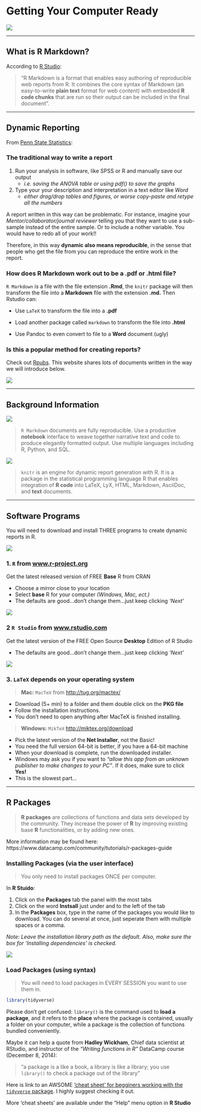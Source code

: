 

# Getting Your Computer Ready {-}

![](img/headers/R_studio_LaTeX_header.png)



-------------------------------

## What is R Markdown?

According to [R Studio](www.rstudio.com):

> "R Markdown is a format that enables easy authoring of reproducible web reports from R. It combines the core syntax of Markdown (an easy-to-write **plain text** format for web content) with embedded **R code chunks** that are run so their output can be included in the final document".



-------------------------------

## Dynamic Reporting

From [Penn State Statistics](https://onlinecourses.science.psu.edu/statprogram/markdown): 

### The **traditional way** to write a report

1. Run your analysis in software, like SPSS or R and manually save our output
    * *i.e. saving the ANOVA table or using pdf() to save the graphs*  

2. Type your your description and interpretation in a text editor like *Word*
    * *either drag/drop tables and figures, or worse copy-paste and retype all the numbers*

A report written in this way can be problematic.  For instance, imagine your *Mentor/collaborator/journal reviewer*  telling you that they want to use a sub-sample instead of the entire sample. Or to include a nother variable.  You would have to redo all of your work!! 

Therefore, in this way **dynamic also means reproducible**, in the sense that people who get the file from you can reproduce the entire work in the report.




### How does R Markdown work out to be a .pdf or .html file? 

`R Markdown` is a file with the file extension **.Rmd**, the `knitr` package will then transform the file into a **Markdown** file with the extension **.md.** Then Rstudio can:

  * Use `LaTeX` to transform the file into a **.pdf** 
    
  * Load another package called `markdown` to transform the file into **.html**   
    
  * Use Pandoc to even convert to file to a **Word** document (ugly)



### Is this a **popular** method for creating reports? 

Check out [Rpubs](http://rpubs.com/). This website shares lots of documents written in the way we will introduce below.




![](img/processRStudio.png)

-------------------------------

## Background Information



![](img/hex/rmarkdown-200x232.png)

 
> `R Markdown` documents are fully reproducible. Use a productive **notebook** interface to weave together narrative text and code to produce elegantly formatted output. Use multiple languages including R, Python, and SQL.


![](img/hex/knitr-200x232.png)


> `knitr` is an engine for dynamic report generation with R. It is a package in the statistical programming language R that enables integration of **R code** into LaTeX, LyX, HTML, Markdown, AsciiDoc, and **text** documents.

-------------------------------


## Software Programs

You will need to download and install THREE programs to create dynamic reports in R.

![](img/Rlogo_200.png)

### 1. `R` from [www.r-project.org](http://www.r-project.org)

Get the latest released version of FREE **Base** R from CRAN 

* Choose a mirror close to your location
* Select **base** R for your computer *(Windows, Mac, ect.)*
* The defaults are good...don't change them...just keep clicking *'Next'*


![](img/rstudiosticker.png)

### 2 `R Studio` from [www.rstudio.com](http://www.rstudio.com)

Get the latest version of the FREE Open Source **Desktop** Edition of R Studio

* The defaults are good...don't change them...just keep clicking *'Next'*


![](img/latex.png)

### 3. `LaTeX` depends on your operating system


> **Mac:** `MacTeX` from [http://tug.org/mactex/](http://tug.org/mactex/) 

* Download (5+ min) to a folder and them double click on the **PKG file**
* Follow the installation instructions.
* You don't need to open anything after MacTeX is finished installing.  
    
     
    
> **Windows:** `MikTeX` [http://miktex.org/download](http://miktex.org/download)

* Pick the latest version of the **Net Installer**, not the Basic! 
* You need the full version 64-bit is better, if you have a 64-bit machine
* When your download is complete, run the downloaded installer. 
* Windows may ask you if you want to *“allow this app from an unknown publisher to make changes to your PC”*. If it does, make sure to click **Yes!**
* This is the slowest part...


-------------------------------

    
## R Packages 

> **R packages** are collections of functions and data sets developed by the community. They increase the power of **R** by improving existing base **R** functionalities, or by adding new ones.

More information may be found here:  https://www.datacamp.com/community/tutorials/r-packages-guide 


### Installing Packages (via the user interface)

> You only need to install packages ONCE per computer.

In **R Stuido**:

1. Click on the **Packages** tab the panel with the most tabs
2. Click on the word **Instsall** just under and to the left of the tab
2. In the **Packages** box, type in the name of the packages you would like to download.  You can do several at once, just seperate them with multiple spaces or a comma.

*Note: Leave the installation library path as the default.  Also, make sure the box for 'Installing dependencies' is checked.*

![](img/Install_Package_Screenshot.png)



### Load Packages (using syntax)

> You will need to load packages in EVERY SESSION you want to use them in.

```r
library(tidyverse)
```

Please don’t get confused: `library()` is the command used to **load a package**, and it refers to the **place** where the package is contained, usually a folder on your computer, while a package is the collection of functions bundled conveniently.

Maybe it can help a quote from **Hadley Wickham**, Chief data scientist at RStudio, and instructor of the *“Writing functions in R”* DataCamp course (December 8, 2014):

> "a package is a like a book, a library is like a library; you use `library()` to check a package out of the library"

Here is link to an AWSOME ['cheat sheet' for begginers working with the `tidyverse` package](http://datacamp-community.s3.amazonaws.com/e63a8f6b-2aa3-4006-89e0-badc294b179c).  I highly suggest checking it out.

More 'cheat sheets' are available under the "Help" menu option in **R Studio**